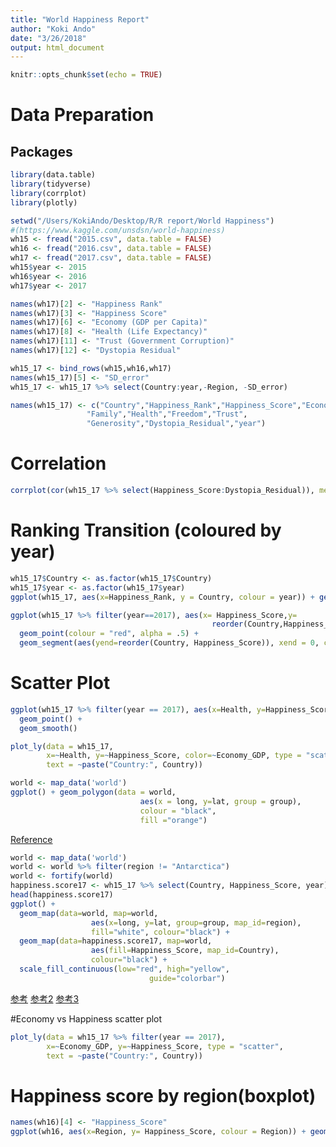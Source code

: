 ```yaml
---
title: "World Happiness Report"
author: "Koki Ando"
date: "3/26/2018"
output: html_document
---
```


```r
knitr::opts_chunk$set(echo = TRUE)
```

# Data Preparation

## Packages
```r
library(data.table)
library(tidyverse)
library(corrplot)
library(plotly)
```


```r
setwd("/Users/KokiAndo/Desktop/R/R report/World Happiness")
#(https://www.kaggle.com/unsdsn/world-happiness)
wh15 <- fread("2015.csv", data.table = FALSE)
wh16 <- fread("2016.csv", data.table = FALSE)
wh17 <- fread("2017.csv", data.table = FALSE)
wh15$year <- 2015
wh16$year <- 2016
wh17$year <- 2017

names(wh17)[2] <- "Happiness Rank"
names(wh17)[3] <- "Happiness Score"
names(wh17)[6] <- "Economy (GDP per Capita)"
names(wh17)[8] <- "Health (Life Expectancy)"
names(wh17)[11] <- "Trust (Government Corruption)"
names(wh17)[12] <- "Dystopia Residual"

wh15_17 <- bind_rows(wh15,wh16,wh17)
names(wh15_17)[5] <- "SD_error"
wh15_17 <- wh15_17 %>% select(Country:year,-Region, -SD_error)
```

```r
names(wh15_17) <- c("Country","Happiness_Rank","Happiness_Score","Economy_GDP",
                 "Family","Health","Freedom","Trust",
                 "Generosity","Dystopia_Residual","year")
```




# Correlation
```r
corrplot(cor(wh15_17 %>% select(Happiness_Score:Dystopia_Residual)), method = "circle",type = "upper")
```

# Ranking Transition (coloured by year)
```r
wh15_17$Country <- as.factor(wh15_17$Country)
wh15_17$year <- as.factor(wh15_17$year)
ggplot(wh15_17, aes(x=Happiness_Rank, y = Country, colour = year)) + geom_point()
```

```r
ggplot(wh15_17 %>% filter(year==2017), aes(x= Happiness_Score,y= 
                                             reorder(Country,Happiness_Score))) + 
  geom_point(colour = "red", alpha = .5) + 
  geom_segment(aes(yend=reorder(Country, Happiness_Score)), xend = 0, colour="pink", alpha = .5) 
```

# Scatter Plot
```r
ggplot(wh15_17 %>% filter(year == 2017), aes(x=Health, y=Happiness_Score, colour=Economy_GDP)) + 
  geom_point() + 
  geom_smooth()
```

```r
plot_ly(data = wh15_17, 
        x=~Health, y=~Happiness_Score, color=~Economy_GDP, type = "scatter",
        text = ~paste("Country:", Country))
```


```r
world <- map_data('world')
ggplot() + geom_polygon(data = world, 
                             aes(x = long, y=lat, group = group),
                             colour = "black",
                             fill ="orange")
```

[Reference](https://stackoverflow.com/questions/30706124/ploting-the-world-map-in-r)
```r
world <- map_data('world')
world <- world %>% filter(region != "Antarctica")
world <- fortify(world)
happiness.score17 <- wh15_17 %>% select(Country, Happiness_Score, year) %>% filter(year == 2017)
head(happiness.score17)
ggplot() + 
  geom_map(data=world, map=world,
                  aes(x=long, y=lat, group=group, map_id=region),
                  fill="white", colour="black") + 
  geom_map(data=happiness.score17, map=world,
                  aes(fill=Happiness_Score, map_id=Country),
                  colour="black") + 
  scale_fill_continuous(low="red", high="yellow", 
                               guide="colorbar")
```

[参考](http://gg-hogehoge.hatenablog.com/entry/2013/09/23/212746)
[参考2](http://www.statsoft.org/wp-content/uploads/2016/09/Lecture6_HKMapVis.html)
[参考3](https://www.kaggle.com/swl554/visualizing-happiness-around-the-globe)


#Economy vs Happiness scatter plot

```r
plot_ly(data = wh15_17 %>% filter(year == 2017), 
        x=~Economy_GDP, y=~Happiness_Score, type = "scatter",
        text = ~paste("Country:", Country))
```

# Happiness score by region(boxplot)
```r
names(wh16)[4] <- "Happiness_Score"
ggplot(wh16, aes(x=Region, y= Happiness_Score, colour = Region)) + geom_boxplot() + geom_point()
```




